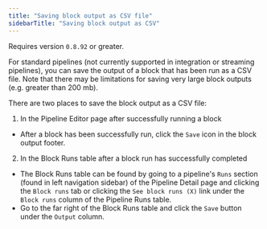 ```yaml
---
title: "Saving block output as CSV file"
sidebarTitle: "Saving block output as CSV"
---
```


<Note>Requires version `0.8.92` or greater.</Note>

For standard pipelines (not currently supported in integration or streaming
pipelines), you can save the output of a block that has been
run as a CSV file. Note that there may be limitations for saving very
large block outputs (e.g. greater than 200 mb).

There are two places to save the block output as a CSV file:
1. In the Pipeline Editor page after successfully running a block
  - After a block has been successfully run, click the `Save` icon
  in the block output footer.
2. In the Block Runs table after a block run has successfully completed
  - The Block Runs table can be found by going to a pipeline's `Runs`
  section (found in left navigation sidebar) of the Pipeline Detail page
  and clicking the `Block runs` tab or clicking the `See block runs (X)`
  link under the `Block runs` column of the Pipeline Runs table.
  - Go to the far right of the Block Runs table and click the `Save` button
  under the `Output` column.
